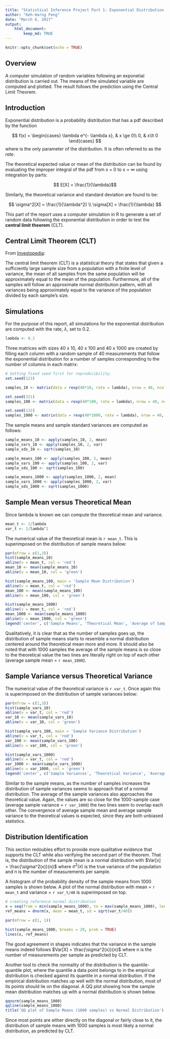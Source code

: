 ```yaml
---
title: "Statistical Inference Project Part 1: Exponential Distribution and Central Limit Theorem"
author: "Keh-Harng Feng"
date: "March 6, 2017"
output: 
    html_document:
        keep_md: TRUE
---
```


```r
knitr::opts_chunk$set(echo = TRUE)
```

## Overview
A computer simulation of random variables following an exponetial distribution is carried out. The means of the simulated variable are computed and plotted. The result follows the prediction using the Central Limit Theorem.

## Introduction

Exponential distribution is a probability distribution that has a pdf described by the function

$$ 
f(x) = 
\begin{cases}
    \lambda e^{- \lambda x}, & x \ge 0\\
    0, & x\lt 0
\end{cases}
$$
where \lambda is the only parameter of the distribution.  It is often referred to as the *rate*. 

The theoretical expected value or mean of the distribution can be found by evaluating the improper integral of the pdf from x = 0 to x = $\infty$ using integration by parts:

$$ E[X] = \frac{1}{\lambda}$$

Similarly, the theoretical variance and standard deviation are found to be:

$$ 
\sigma^2[X] = \frac{1}{\lambda^2} \\
\sigma[X] = \frac{1}{\lambda}
$$

This part of the report uses a computer simulation in R to generate a set of random data following the exponential distribution in order to test the **central limit theorem**  (CLT).

## Central Limit Theorem (CLT)

From [Investopedia](http://www.investopedia.com/terms/c/central_limit_theorem.asp):

The central limit theorem (CLT) is a statistical theory that states that given a sufficiently large sample size from a population with a finite level of variance, the mean of all samples from the same population will be approximately equal to the mean of the population. Furthermore, all of the samples will follow an approximate normal distribution pattern, with all variances being approximately equal to the variance of the population divided by each sample's size.


## Simulations

For the purpose of this report, all simulations for the exponential distribution are computed with the rate, $\lambda$, set to 0.2.

```r
lambda <- 0.2
```

Three matrices with sizes 40 x 10, 40 x 100 and 40 x 1000 are created by filling each column with a random sample of 40 measurements that follow the exponential distribution for a number of samples corresponding to the number of columns in each matrix:

```r
# Setting fixed seed first for reproducibility.
set.seed(123)

samples_10 <- matrix(data = rexp(40*10, rate = lambda), nrow = 40, ncol = 10)

set.seed(321)
samples_100 <- matrix(data = rexp(40*100, rate = lambda), nrow = 40, ncol = 100)

set.seed(132)
samples_1000 <- matrix(data = rexp(40*1000, rate = lambda), nrow = 40, ncol = 1000)
```

The sample means and sample standard variances are computed as follows:

```r

sample_means_10 <- apply(samples_10, 2, mean)
sample_vars_10 <- apply(samples_10, 2, var)
sample_sds_10 <- sqrt(samples_10)

sample_means_100 <- apply(samples_100, 2, mean)
sample_vars_100 <- apply(samples_100, 2, var)
sample_sds_100 <- sqrt(samples_100)

sample_means_1000 <- apply(samples_1000, 2, mean)
sample_vars_1000 <- apply(samples_1000, 2, var)
sample_sds_1000 <- sqrt(samples_1000)
```

## Sample Mean versus Theoretical Mean

Since lambda is known we can compute the theoretical mean and variance.

```r
mean_t <- 1/lambda
var_t <- 1/lambda^2
```

The numerical value of the theoretical mean is `r mean_t`. This is superimposed on the distribution of sample means below:

```r
par(mfrow = c(1,3))
hist(sample_means_10)
abline(v = mean_t, col = 'red')
mean_10 <- mean(sample_means_10)
abline(v = mean_10, col = 'green')

hist(sample_means_100, main = 'Sample Mean Distribution')
abline(v = mean_t, col = 'red')
mean_100 <- mean(sample_means_100)
abline(v = mean_100, col = 'green')

hist(sample_means_1000)
abline(v = mean_t, col = 'red')
mean_1000 <- mean(sample_means_1000)
abline(v = mean_1000, col = 'green')
legend('center', c('Sample Means', 'Theoretical Mean', 'Average of Sample Means'), lty = c(1,1,1), col = c('black', 'red', 'green'))
```

Qualitatively, it is clear that as the number of samples goes up, the distribution of sample means starts to resemble a normal distribution centered around the theoretical mean more and more. It should also be noted that with 1000 samples the average of the sample means is so close to the theoretical value the two lines are literally right on top of each other (average sample mean = `r mean_1000`).

## Sample Variance versus Theoretical Variance

The numerical value of the theoretical variance is `r var_t`. Once again this is superimposed on the distribution of sample variances below:

```r
par(mfrow = c(1,3))
hist(sample_vars_10)
abline(v = var_t, col = 'red')
var_10 <- mean(sample_vars_10)
abline(v = var_10, col = 'green')

hist(sample_vars_100, main = 'Sample Variance Distribution')
abline(v = var_t, col = 'red')
var_100 <- mean(sample_vars_100)
abline(v = var_100, col = 'green')

hist(sample_vars_1000)
abline(v = var_t, col = 'red')
var_1000 <- mean(sample_vars_1000)
abline(v = var_1000, col = 'green')
legend('center', c('Sample Variances', 'Theoretical Variance', 'Average of Sample Variances'), lty = c(1,1,1), col = c('black', 'red', 'green'))
```

Similar to the sample means, as the number of samples increases the distribution of sample variances seems to approach that of a normal distribution. The average of the sample variances also approaches the theoretical value. Again, the values are so close for the 1000-sample case (average sample variance = `r var_1000`) the two lines seem to overlap each other. The convergence of average sample mean and average sample variance to the theoretical values is expected, since they are both unbiased statistics.

## Distribution Identification

This section redoubles effort to provide more qualitative evidence that supports the CLT while also verifying the second part of the theorem. That is, the distribution of the sample mean is a normal distribution with $Var[x] = \frac{\sigma^2(x)}{n}$ where $\sigma^2(x)$ is the true variance of the population and n is the number of measurements per sample. 

A histogram of the probability density of the sample means from 1000 samples is shown below. A plot of the normal distribution with mean = `r mean_t` and variance = `r var_t/40` is superimposed on top.
```r
# creating reference normal distribution
x = seq(from = min(sample_means_1000), to = max(sample_means_1000), length.out = 100)
ref_means = dnorm(x, mean = mean_t, sd = sqrt(var_t/40))

par(mfrow = c(1, 1))

hist(sample_means_1000, breaks = 20, prob = TRUE)
lines(x, ref_means)

```

The good agreement in shapes indicates that the variance in the sample means indeed follows $Var[X] = \frac{\sigma^2(x)}{n}$ where n is the number of measurements per sample as predicted by CLT.

Another tool to check the normality of the distribution is the quantile-quantile plot, where the quantile a data point belongs to in the empirical distribution is checked against its quantile in a normal distribution. If the empirical distribution matches up well with the normal distribution, most of its points should lie on the diagonal. A QQ plot showing how the sample mean distribution matches up with a normal distribution is shown below.

```r
qqnorm(sample_means_1000)
qqline(sample_means_1000)
title('QQ plot of Sample Means (1000 samples) vs Normal Distribution')
```

Since most points are either directly on the diagonal or fairly close to it, the distribution of sample means with 1000 samples is most likely a normal distribution, as predicted by CLT.